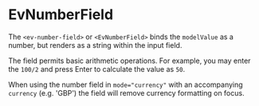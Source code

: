 

<Meta of={EvNumberFieldStories} />

# EvNumberField

The `<ev-number-field>` or `<EvNumberField>` binds the `modelValue` as a number, but renders as a string within
the input field.

The field permits basic arithmetic operations. For example, you may enter the `100/2` and press Enter to calculate
the value as `50`.

When using the number field in `mode="currency"` with an accompanying `currency` (e.g. 'GBP') the field will remove
currency formatting on focus.

<Canvas of={EvNumberFieldStories.Primary} />

<Controls />